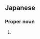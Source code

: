 ==Japanese==
{{ja-kanjitab|宮|里}}

===Proper noun===
{{ja-pos|proper|みやざと}}

# {{surname|lang=ja|sort=みやざと}}